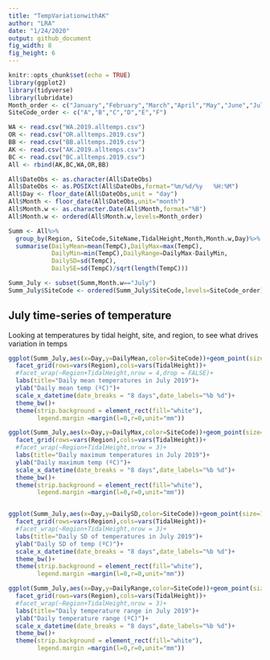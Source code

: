 ```yaml
---
title: "TempVariationwithAK"
author: "LRA"
date: "1/24/2020"
output: github_document
fig_width: 8 
fig_height: 6
---
```


```r
knitr::opts_chunk$set(echo = TRUE)
library(ggplot2)
library(tidyverse)
library(lubridate)
Month_order <- c("January","February","March","April","May","June","July","August","September","October","November","December")
SiteCode_order <- c("A","B","C","D","E","F")

```

```r
WA <- read.csv("WA.2019.alltemps.csv")
OR <- read.csv("OR.alltemps.2019.csv")
BB <- read.csv("BB.alltemps.2019.csv")
AK <- read.csv("AK.2019.alltemps.csv")
BC <- read.csv("BC.alltemps.2019.csv")
All <- rbind(AK,BC,WA,OR,BB)

All$DateObs <- as.character(All$DateObs)
All$DateObs <- as.POSIXct(All$DateObs,format="%m/%d/%y   %H:%M")
All$Day <- floor_date(All$DateObs,unit = "day")
All$Month <- floor_date(All$DateObs,unit="month")
All$Month.w <- as.character.Date(All$Month,format="%B")
All$Month.w <- ordered(All$Month.w,levels=Month_order)

Summ <- All%>%
  group_by(Region, SiteCode,SiteName,TidalHeight,Month,Month.w,Day)%>%
  summarise(DailyMean=mean(TempC),DailyMax=max(TempC),
            DailyMin=min(TempC),DailyRange=DailyMax-DailyMin,
            DailySD=sd(TempC),
            DailySE=sd(TempC)/sqrt(length(TempC)))

Summ_July <- subset(Summ,Month.w=="July")
Summ_July$SiteCode <- ordered(Summ_July$SiteCode,levels=SiteCode_order)
```

## July time-series of temperature
Looking at temperatures by tidal height, site, and region, to see what drives variation in temps
```r
ggplot(Summ_July,aes(x=Day,y=DailyMean,color=SiteCode))+geom_point(size=0.8)+
  facet_grid(rows=vars(Region),cols=vars(TidalHeight))+
  #facet_wrap(~Region+TidalHeight,nrow = 4,drop = FALSE)+
  labs(title="Daily mean temperatures in July 2019")+
  ylab("Daily mean temp (ºC)")+
  scale_x_datetime(date_breaks = "8 days",date_labels="%b %d")+
  theme_bw()+
  theme(strip.background = element_rect(fill="white"),
        legend.margin =margin(l=0,r=0,unit="mm"))

ggplot(Summ_July,aes(x=Day,y=DailyMax,color=SiteCode))+geom_point(size=1)+
  facet_grid(rows=vars(Region),cols=vars(TidalHeight))+
  #facet_wrap(~Region+TidalHeight,nrow = 3)+
  labs(title="Daily maximum temperatures in July 2019")+
  ylab("Daily maximum temp (ºC)")+
  scale_x_datetime(date_breaks = "8 days",date_labels="%b %d")+
  theme_bw()+
  theme(strip.background = element_rect(fill="white"),
        legend.margin =margin(l=0,r=0,unit="mm"))


ggplot(Summ_July,aes(x=Day,y=DailySD,color=SiteCode))+geom_point(size=1)+
  facet_grid(rows=vars(Region),cols=vars(TidalHeight))+
  #facet_wrap(~Region+TidalHeight,nrow = 3)+
  labs(title="Daily SD of temperatures in July 2019")+
  ylab("Daily SD of temp (ºC)")+
  scale_x_datetime(date_breaks = "8 days",date_labels="%b %d")+
  theme_bw()+
  theme(strip.background = element_rect(fill="white"),
        legend.margin =margin(l=0,r=0,unit="mm"))

ggplot(Summ_July,aes(x=Day,y=DailyRange,color=SiteCode))+geom_point(size=1)+
  facet_grid(rows=vars(Region),cols=vars(TidalHeight))+
  #facet_wrap(~Region+TidalHeight,nrow = 3)+
  labs(title="Daily temperature range in July 2019")+
  ylab("Daily temperature range (ºC)")+
  scale_x_datetime(date_breaks = "8 days",date_labels="%b %d")+
  theme_bw()+
  theme(strip.background = element_rect(fill="white"),
        legend.margin =margin(l=0,r=0,unit="mm"))

```